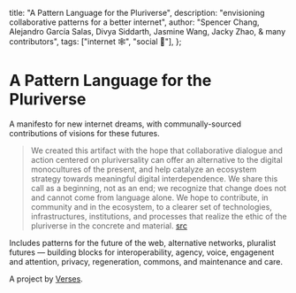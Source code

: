   title: "A Pattern Language for the Pluriverse",
  description: "envisioning collaborative patterns for a better internet",
  author:
    "Spencer Chang, Alejandro García Salas, Divya Siddarth, Jasmine Wang, Jacky Zhao, & many contributors",
  tags: ["internet 🕸️", "social 👥"],
};

<PLHead title={meta.title} description={meta.description} />

<PLMeta
  title={meta.title}
  description={meta.description}
  author={meta.author}
  tags={meta.tags}
/>

# A Pattern Language for the Pluriverse

A manifesto for new internet dreams, with communally-sourced contributions of visions for these futures.

> We created this artifact with the hope that collaborative dialogue and action centered on pluriversality can offer an alternative to the digital monocultures of the present, and help catalyze an ecosystem strategy towards meaningful digital interdependence. We share this call as a beginning, not as an end; we recognize that change does not and cannot come from language alone. We hope to contribute, in community and in the ecosystem, to a clearer set of technologies, infrastructures, institutions, and processes that realize the ethic of the pluriverse in the concrete and material. [src](https://pluriverse.world/about)

Includes patterns for the future of the web, alternative networks, pluralist futures — building blocks for interoperability, agency, voice, engagenent and attention, privacy, regeneration, commons, and maintenance and care.

A project by [Verses](https://verses.xyz/).

<PLLinks>
  <PLLink
    title="Towards a Digital Pluriverse"
    url="https://pluriverse.world/"
  />
</PLLinks>
